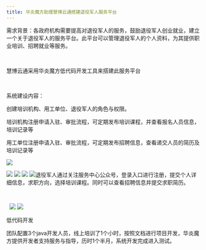 ```yaml
---
title: 华炎魔方助理慧博云通搭建退役军人服务平台
---
```


需求背景：各政府机构需要提高对退役军人的服务，鼓励退役军人创业就业，建立一个关于退役军人的服务平台。此平台可以管理退役军人的个人资料，为其提供职业培训、招聘就业等服务。

 

慧博云通采用华炎魔方低代码开发工具来搭建此服务平台

 

系统建设内容：

创建培训机构、用工单位、退役军人的角色与权限。

培训机构注册申请入驻、审批流程，可定期发布培训课程，并查看报名人员信息，培训记录等

用工单位注册申请入驻、审批流程，可定期发布招聘信息，查看递交人员的简历及培训记录等

 ![](https://console.steedos.cn/api/files/images/zoiHPBeSGLubroiAn)

 ![](https://console.steedos.cn/api/files/images/oXeZ9LhYNwjvvFHWs) ![](https://console.steedos.cn/api/files/images/J3v4wugyMEtjX74Rt) ![](https://console.steedos.cn/api/files/images/KM78JrEhn4R9irKJS) ![](https://console.steedos.cn/api/files/images/L7rn8BNHpjyeHNAem)退役军人通过关注服务中心公众号，登录入口进行注册，提交个人详细信息，求职方向，选择培训课程。同时可以查看招聘信息并提交求职简历。

 

  ![](https://console.steedos.cn/api/files/images/CpkxRuMdAYqBFughk) ![](https://console.steedos.cn/api/files/images/iHm3TBrHZ3oehJomm)

低代码开发

团队配置3个java开发人员，线上培训了1个小时，按照文档进行项目开发，华炎魔方提供开发者支持服务与指导，历时1个半月，系统开发完成进入测试。